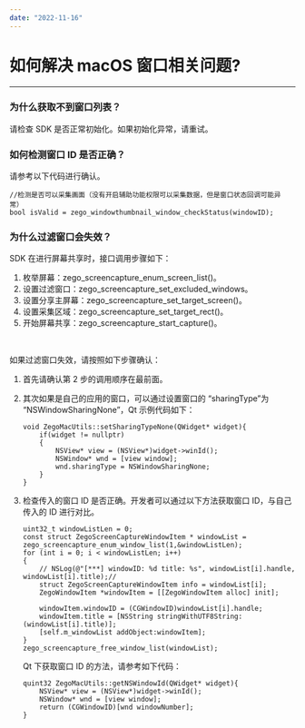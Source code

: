 ```yaml
---
date: "2022-11-16"
---
```

# 如何解决 macOS 窗口相关问题?
---

### 为什么获取不到窗口列表？

请检查 SDK 是否正常初始化。如果初始化异常，请重试。

### 如何检测窗口 ID 是否正确？

请参考以下代码进行确认。

```objc
//检测是否可以采集画面（没有开启辅助功能权限可以采集数据，但是窗口状态回调可能异常） 
bool isValid = zego_windowthumbnail_window_checkStatus(windowID);
```

### 为什么过滤窗口会失效？

SDK 在进行屏幕共享时，接口调用步骤如下：
1. 枚举屏幕：zego_screencapture_enum_screen_list()。
2. 设置过滤窗口：zego_screencapture_set_excluded_windows。
3. 设置分享主屏幕：zego_screencapture_set_target_screen()。
4. 设置采集区域：zego_screencapture_set_target_rect()。
5. 开始屏幕共享：zego_screencapture_start_capture()。

<br/>

如果过滤窗口失效，请按照如下步骤确认：

1. 首先请确认第 2 步的调用顺序在最前面。
2. 其次如果是自己的应用的窗口，可以通过设置窗口的 “sharingType”为 “NSWindowSharingNone”，Qt 示例代码如下：

    ```objc
    void ZegoMacUtils::setSharingTypeNone(QWidget* widget){    
        if(widget != nullptr)    
        {        
            NSView* view = (NSView*)widget->winId();        
            NSWindow* wnd = [view window];            
            wnd.sharingType = NSWindowSharingNone;    
        }
    }

3. 检查传入的窗口 ID 是否正确。开发者可以通过以下方法获取窗口 ID，与自己传入的 ID 进行对比。

    ```objc
    uint32_t windowListLen = 0;    
    const struct ZegoScreenCaptureWindowItem * windowList = zego_screencapture_enum_window_list(1,&windowListLen);    
    for (int i = 0; i < windowListLen; i++)    
    {        
        // NSLog(@"[***] windowID: %d title: %s", windowList[i].handle, windowList[i].title);//        
        struct ZegoScreenCaptureWindowItem info = windowList[i];        
        ZegoWindowItem *windowItem = [[ZegoWindowItem alloc] init];        
        windowItem.windowID = (CGWindowID)windowList[i].handle;        
        windowItem.title = [NSString stringWithUTF8String:(windowList[i].title)];                
        [self.m_windowList addObject:windowItem];    
    }    
    zego_screencapture_free_window_list(windowList);
    ```

    Qt 下获取窗口 ID 的方法，请参考如下代码：
    ```objc
    quint32 ZegoMacUtils::getNSWindowId(QWidget* widget){    
        NSView* view = (NSView*)widget->winId();    
        NSWindow* wnd = [view window];        
        return (CGWindowID)[wnd windowNumber];
    } 
    ```

